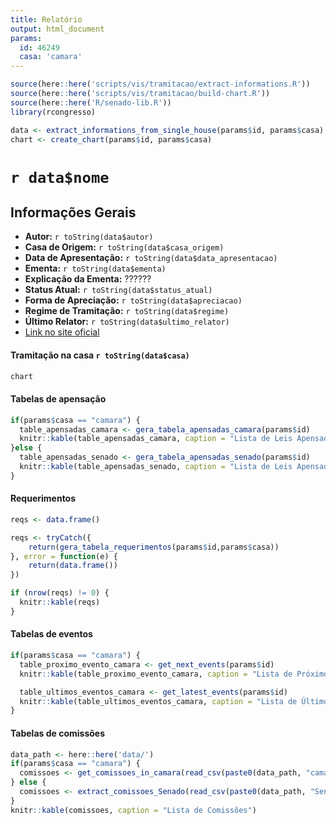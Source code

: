 ```yaml
---
title: Relatório
output: html_document
params:
  id: 46249
  casa: 'camara'
---
```


```r
source(here::here('scripts/vis/tramitacao/extract-informations.R'))
source(here::here('scripts/vis/tramitacao/build-chart.R'))
source(here::here('R/senado-lib.R'))
library(rcongresso)

data <- extract_informations_from_single_house(params$id, params$casa)
chart <- create_chart(params$id, params$casa)
```

# `r data$nome`

## Informações Gerais
- **Autor:** `r toString(data$autor)`
- **Casa de Origem:** `r toString(data$casa_origem)`
- **Data de Apresentação:** `r toString(data$data_apresentacao)`
- **Ementa:** `r toString(data$ementa)`
- **Explicação da Ementa:** ??????
- **Status Atual:** `r toString(data$status_atual)`
- **Forma de Apreciação:** `r toString(data$apreciacao)`
- **Regime de Tramitação:** `r toString(data$regime)`
- **Último Relator:** `r toString(data$ultimo_relator)`
- [Link no site oficial](`r data$page_url`)

#### Tramitação na casa `r toString(data$casa)`
```r
chart
```

#### Tabelas de apensação

```r
if(params$casa == "camara") {
  table_apensadas_camara <- gera_tabela_apensadas_camara(params$id)
  knitr::kable(table_apensadas_camara, caption = "Lista de Leis Apensadas Câmara")
}else {
  table_apensadas_senado <- gera_tabela_apensadas_senado(params$id)
  knitr::kable(table_apensadas_senado, caption = "Lista de Leis Apensadas Senado")
}
```

#### Requerimentos

```r
reqs <- data.frame()

reqs <- tryCatch({
    return(gera_tabela_requerimentos(params$id,params$casa))
}, error = function(e) {
    return(data.frame())
})
```

```r

if (nrow(reqs) != 0) {
  knitr::kable(reqs)
}
```

#### Tabelas de eventos
```r
if(params$casa == "camara") {
  table_proximo_evento_camara <- get_next_events(params$id)
  knitr::kable(table_proximo_evento_camara, caption = "Lista de Próximos eventos")

  table_ultimos_eventos_camara <- get_latest_events(params$id)
  knitr::kable(table_ultimos_eventos_camara, caption = "Lista de Últimos eventos")
}
```

#### Tabelas de comissões
```r
data_path <- here::here('data/')
if(params$casa == "camara") {
  comissoes <- get_comissoes_in_camara(read_csv(paste0(data_path, "camara/tramitacao-camara-", params$id, ".csv")))
} else {
  comissoes <- extract_comissoes_Senado(read_csv(paste0(data_path, "Senado/", params$id, "-tramitacao-senado.csv")))
}
knitr::kable(comissoes, caption = "Lista de Comissões")
```
